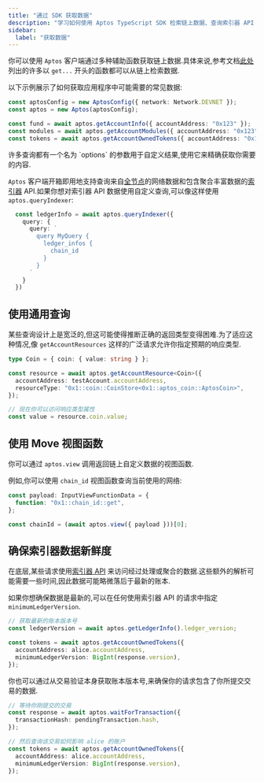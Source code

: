 ```yaml
---
title: "通过 SDK 获取数据"
description: "学习如何使用 Aptos TypeScript SDK 检索链上数据、查询索引器 API 和使用视图函数"
sidebar:
  label: "获取数据"
---
```



你可以使用 `Aptos` 客户端通过多种辅助函数获取链上数据.具体来说,参考文档[此处](https://aptos-labs.github.io/aptos-ts-sdk/@aptos-labs/ts-sdk-1.35.0/classes/Aptos.html)列出的许多以 `get...` 开头的函数都可以从链上检索数据.

以下示例展示了如何获取应用程序中可能需要的常见数据:

```typescript filename="fetch-data.ts"
const aptosConfig = new AptosConfig({ network: Network.DEVNET });
const aptos = new Aptos(aptosConfig);

const fund = await aptos.getAccountInfo({ accountAddress: "0x123" });
const modules = await aptos.getAccountModules({ accountAddress: "0x123" });
const tokens = await aptos.getAccountOwnedTokens({ accountAddress: "0x123" });
```

<Aside type="note">
  许多查询都有一个名为 `options` 的参数用于自定义结果,使用它来精确获取你需要的内容.
</Aside>

`Aptos` 客户端开箱即用地支持查询来自[全节点](https://api.mainnet.aptoslabs.com/v1/spec#/)的网络数据和包含聚合丰富数据的[索引器](https://cloud.hasura.io/public/graphiql?endpoint=https://api.mainnet.aptoslabs.com/v1/graphql) API.如果你想对索引器 API 数据使用自定义查询,可以像这样使用 `aptos.queryIndexer`:

```typescript filename="fetch-data.ts"
  const ledgerInfo = await aptos.queryIndexer({
    query: {
      query: `
        query MyQuery {
          ledger_infos {
            chain_id
          }
        }
      `
    }
  })
```

## 使用通用查询

某些查询设计上是宽泛的,但这可能使得推断正确的返回类型变得困难.为了适应这种情况,像 `getAccountResources` 这样的广泛请求允许你指定预期的响应类型.

```typescript filename="fetch-data.ts"
type Coin = { coin: { value: string } };

const resource = await aptos.getAccountResource<Coin>({
  accountAddress: testAccount.accountAddress,
  resourceType: "0x1::coin::CoinStore<0x1::aptos_coin::AptosCoin>",
});

// 现在你可以访问响应类型属性
const value = resource.coin.value;
```

## 使用 Move 视图函数

你可以通过 `aptos.view` 调用返回链上自定义数据的视图函数.

例如,你可以使用 `chain_id` 视图函数查询当前使用的网络:

```typescript filename="fetch-data.ts"
const payload: InputViewFunctionData = {
  function: "0x1::chain_id::get",
};

const chainId = (await aptos.view({ payload }))[0];
```

## 确保索引器数据新鲜度

在底层,某些请求使用[索引器 API](/zh/build/indexer) 来访问经过处理或聚合的数据.这些额外的解析可能需要一些时间,因此数据可能略微落后于最新的账本.

如果你想确保数据是最新的,可以在任何使用索引器 API 的请求中指定 `minimumLedgerVersion`.

```typescript filename="fetch-data.ts"
// 获取最新的账本版本号
const ledgerVersion = await aptos.getLedgerInfo().ledger_version;

const tokens = await aptos.getAccountOwnedTokens({
  accountAddress: alice.accountAddress,
  minimumLedgerVersion: BigInt(response.version),
});
```

你也可以通过从交易验证本身获取账本版本号,来确保你的请求包含了你所提交交易的数据.

```typescript filename="fetch-data.ts"
// 等待你刚提交的交易
const response = await aptos.waitForTransaction({
  transactionHash: pendingTransaction.hash,
});

// 然后查询该交易如何影响 alice 的账户
const tokens = await aptos.getAccountOwnedTokens({
  accountAddress: alice.accountAddress,
  minimumLedgerVersion: BigInt(response.version),
});
```
